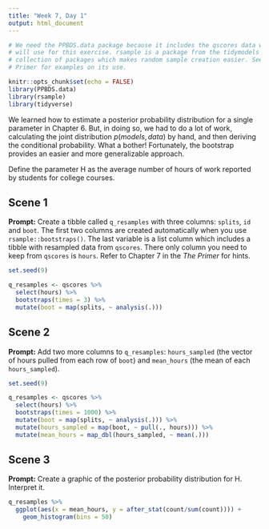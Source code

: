 ```yaml
---
title: "Week 7, Day 1"
output: html_document
---
```


```r
# We need the PPBDS.data package because it includes the qscores data which we
# will use for this exercise. rsample is a package from the tidymodels
# collection of packages which makes random sample creation easier. See The
# Primer for examples on its use.

knitr::opts_chunk$set(echo = FALSE)
library(PPBDS.data)
library(rsample)
library(tidyverse)
```

We learned how to estimate a posterior probability distribution for a single parameter in Chapter 6. But, in doing so, we had to do a lot of work, calculating the joint distribution 
$p(models, data)$ by hand, and then deriving the conditional probability. What a bother! Fortunately, the bootstrap provides an easier and more generalizable approach.

Define the parameter H as the average number of hours of work reported by students for college courses. 


## Scene 1

**Prompt:** Create a tibble called `q_resamples` with three columns: `splits`, `id` and `boot`.  The first two columns are created automatically when you use `rsample::bootstraps()`. The last variable is a list column which includes a tibble with resampled data from `qscores`. There only column you need to keep from `qscores` is `hours`. Refer to Chapter 7 in the *The Primer* for hints.

```r
set.seed(9)

q_resamples <- qscores %>%
  select(hours) %>% 
  bootstraps(times = 3) %>%
  mutate(boot = map(splits, ~ analysis(.)))
```


## Scene 2

**Prompt:** Add two more columns to `q_resamples`: `hours_sampled` (the vector of hours pulled from each row of `boot`) and `mean_hours` (the mean of each `hours_sampled`). 

```r
set.seed(9)

q_resamples <- qscores %>%
  select(hours) %>% 
  bootstraps(times = 1000) %>%
  mutate(boot = map(splits, ~ analysis(.))) %>%
  mutate(hours_sampled = map(boot, ~ pull(., hours))) %>% 
  mutate(mean_hours = map_dbl(hours_sampled, ~ mean(.)))
``` 



## Scene 3

**Prompt:** Create a graphic of the posterior probability distribution for H. Interpret it.

```r
q_resamples %>% 
  ggplot(aes(x = mean_hours, y = after_stat(count/sum(count)))) +
    geom_histogram(bins = 50)
```



